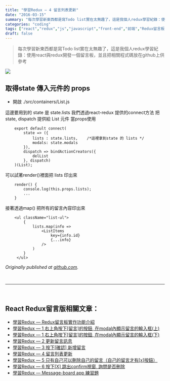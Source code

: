 ```yaml
---
title: "學習Redux — 4 留言列表更新"
date: "2016-03-15"
summary: "每次學習新東西都是寫Todo list實在太無趣了，這是我個人redux學習紀錄：使用react與redux開發一個留言板，並且把相關程式碼放在github上供參考"
categories: "coding"
tags: ["react","redux","js","javascript","front-end","前端","Redux留言板系列"]
draft: false
---
```


> 每次學習新東西都是寫Todo list實在太無趣了，這是我個人redux學習紀錄：使用react與redux開發一個留言板，並且把相關程式碼放在github上供參考


![](/static/images/blog/react-redux-messageboard/0_VxR_oAY332hgViPe.png)

## 取得state 傳入元件的 props

* 開啟 ./src/containers/List.js

這邊要用到的 state 是 state.lists
 我們透過react-redux 提供的connect方法
 把 state, dispatch 提供給 List 元件 當props使用
```
    export default connect(
        state => ({
            lists : state.lists,    /*這裡拿到state 的 lists */
            modals: state.modals
        }),
        dispatch => bindActionCreators({
            delList
        }, dispatch)
    )(List);
```

可以試著render()裡面把 lists 印出來

```
    render() {
        console.log(this.props.lists);
        ...
    }
```

接著透過map() 把所有的留言內容印出來
```
    <ul className="list-ul">
        {
            lists.map(info =>
                <ListItems
                    key={info.id}
                    {...info}
                />
            )
        }
     </ul>
```

*Originally published at [github.com](https://github.com/justin3737/redux-message-board/issues/9).*



<br/>
<hr/>
<br/>




## React Redux留言版相關文章：
- <a href="/blog/react-redux-messageboard/react-redux-messageboard-0-intro/">學習Redux — Redux留言板實作功能介紹</a><br/>
- <a href="/blog/react-redux-messageboard/react-redux-messageboard-1/">學習Redux — 1 右上角按下[留言]的按鈕, 在modal內顯示留言的輸入框(上)</a><br/>
- <a href="/blog/react-redux-messageboard/react-redux-messageboard-1-2/">學習Redux — 1 右上角按下[留言]的按鈕, 在modal內顯示留言的輸入框(下)</a><br/>
- <a href="/blog/react-redux-messageboard/react-redux-messageboard-2">學習Redux — 2 更新留言訊息</a><br/>
- <a href="/blog/react-redux-messageboard/react-redux-messageboard-3/">學習Redux — 3 按下[確認] 新增留言</a><br/>
- <a href="/blog/react-redux-messageboard/react-redux-messageboard-4/">學習Redux — 4 留言列表更新</a><br/>
- <a href="/blog/react-redux-messageboard/react-redux-messageboard-5/">學習Redux — 5 只有自己可以刪除自己的留言（自己的留言才有[x]按鈕）</a><br/>
- <a href="/blog/react-redux-messageboard/react-redux-messageboard-6/">學習Redux — 6 按下[X] 跳出confirm視窗, 詢問是否刪除</a><br/>
- <a href="/blog/react-redux-messageboard/react-redux-messageboard-7-practice/">學習Redux — Message-board app 練習題</a><br/>